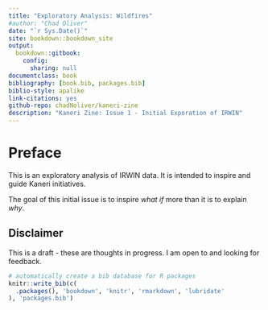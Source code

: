 --- 
title: "Exploratory Analysis: Wildfires"
#author: "Chad Oliver"
date: "`r Sys.Date()`"
site: bookdown::bookdown_site
output: 
  bookdown::gitbook:
    config:
      sharing: null
documentclass: book
bibliography: [book.bib, packages.bib]
biblio-style: apalike
link-citations: yes
github-repo: chadNoliver/kaneri-zine
description: "Kaneri Zine: Issue 1 - Initial Exporation of IRWIN"
---

# Preface

This is an exploratory analysis of IRWIN data.  It is intended to inspire and guide Kaneri initiatives.

The goal of this initial issue is to inspire  *what if* more than it is to explain *why*.


## Disclaimer
This is a draft - these are thoughts in progress.  I am open to and looking for feedback.

```{r include=FALSE}
# automatically create a bib database for R packages
knitr::write_bib(c(
  .packages(), 'bookdown', 'knitr', 'rmarkdown', 'lubridate'
), 'packages.bib')
```
